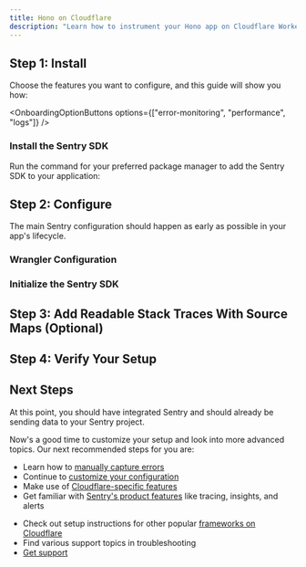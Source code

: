 ```yaml
---
title: Hono on Cloudflare
description: "Learn how to instrument your Hono app on Cloudflare Workers and capture your first errors with Sentry."
---
```


<PlatformContent includePath="getting-started-primer" />

## Step 1: Install

Choose the features you want to configure, and this guide will show you how:

<OnboardingOptionButtons
  options={["error-monitoring", "performance", "logs"]}
/>

<PlatformContent includePath="getting-started-features-expandable" />

### Install the Sentry SDK

Run the command for your preferred package manager to add the Sentry SDK to your application:

<PlatformContent includePath="getting-started-install" />

## Step 2: Configure

The main Sentry configuration should happen as early as possible in your app's lifecycle.

### Wrangler Configuration

<PlatformContent includePath="getting-started-config" />

### Initialize the Sentry SDK

<PlatformContent
  includePath="getting-started-config"
  platform="javascript.cloudflare.workers"
/>

<PlatformContent
  includePath="getting-started-capture-errors"
  platform="javascript.hono"
/>

## Step 3: Add Readable Stack Traces With Source Maps (Optional)

<PlatformContent
  includePath="getting-started-sourcemaps-short-version"
  platform="javascript.hono"
/>

## Step 4: Verify Your Setup

<PlatformContent
  includePath="getting-started-verify"
  platform="javascript.hono"
/>

## Next Steps

At this point, you should have integrated Sentry and should already be sending data to your Sentry project.

Now's a good time to customize your setup and look into more advanced topics. Our next recommended steps for you are:

- Learn how to [manually capture errors](/platforms/javascript/guides/cloudflare/usage/)
- Continue to [customize your configuration](/platforms/javascript/guides/cloudflare/configuration/)
- Make use of [Cloudflare-specific features](/platforms/javascript/guides/cloudflare/features)
- Get familiar with [Sentry's product features](/product) like tracing, insights, and alerts

<Expandable permalink={false} title="Are you having problems setting up the SDK?">

- Check out setup instructions for other popular [frameworks on Cloudflare](/platforms/javascript/guides/cloudflare/frameworks/)
- Find various support topics in <PlatformLink to="/troubleshooting">troubleshooting</PlatformLink>
- [Get support](https://sentry.zendesk.com/hc/en-us/)

</Expandable>

